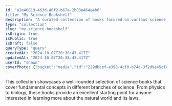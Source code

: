 ```yaml
---
id: "a2e40819-463d-46f2-b67a-2b83a464e4b6"
title: "My Science Bookshelf"
description: "A curated collection of books focused on various science disciplines including physics, biology, and chemistry."
type: "collection"
slug: "my-science-bookshelf"
isOrigin: true
isPublic: true
isDraft: false
queryType: "query"
createdAt: "2024-10-07T20:38:43.417Z"
updatedAt: "2024-10-07T20:38:43.417Z"
userId: "shawn"
coverPhoto: {"bucket":"media","id":"229dbcef-e398-4cf0-b74d-3f2d9e45cfc8","path":"229dbcef-e398-4cf0-b74d-3f2d9e45cfc8.webp","url":"https://files.oaiusercontent.com/file-mCLfF8xA4yETQzRS1zGcyqZl?se=2024-10-07T15%3A50%3A31Z&sp=r&sv=2024-08-04&sr=b&rscc=max-age%3D604800%2C%20immutable%2C%20private&rscd=attachment%3B%20filename%3Dede457da-3a3c-4e3b-b20e-8b791de751a0.webp&sig=dIL1Y50rDnnxcWHCoxL10ED263wiGtTaS77tYwmwj/E%3D","alt":"dalle-hJXF2WMy8acWQqQL","caption":"","category":"default"}
---
```


This collection showcases a well-rounded selection of science books that cover fundamental concepts in different branches of science. From physics to biology, these books provide an excellent starting point for anyone interested in learning more about the natural world and its laws.
